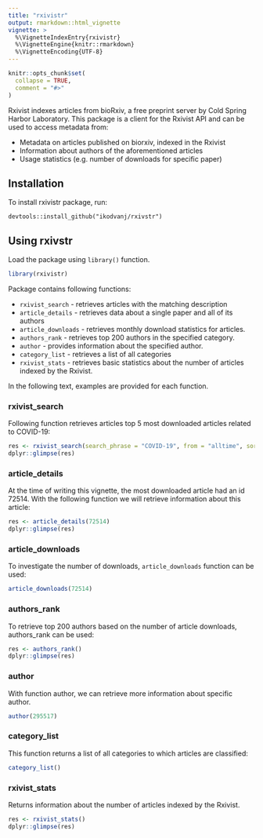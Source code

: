 ```yaml
---
title: "rxivistr"
output: rmarkdown::html_vignette
vignette: >
  %\VignetteIndexEntry{rxivistr}
  %\VignetteEngine{knitr::rmarkdown}
  %\VignetteEncoding{UTF-8}
---
```


```r
knitr::opts_chunk$set(
  collapse = TRUE,
  comment = "#>"
)
```

Rxivist indexes articles from bioRxiv, a free preprint server by Cold Spring Harbor Laboratory. This package is a client for the Rxivist API and can be used to access metadata from:

  * Metadata on articles published on biorxiv, indexed in the Rxivist
  * Information about authors of the aforementioned articles
  * Usage statistics (e.g. number of downloads for specific paper)

## Installation 

To install rxivistr package, run:

```
devtools::install_github("ikodvanj/rxivstr")
```

## Using rxivstr

Load the package using `library()` function.

```r
library(rxivistr)
```

Package contains following functions:

  * `rxivist_search` - retrieves articles with the matching description
  * `article_details` - retrieves data about a single paper and all of its authors
  * `article_downloads` - retrieves monthly download statistics for articles.
  * `authors_rank` - retrieves top 200 authors in the specified category.
  * `author` - provides information about the specified author.
  * `category_list` - retrieves a list of all categories
  * `rxivist_stats` - retrieves basic statistics about the number of articles indexed by the Rxivist.

In the following text, examples are provided for each function.

### rxivist_search

Following function retrieves articles top 5 most downloaded articles related to COVID-19:

```r
res <- rxivist_search(search_phrase = "COVID-19", from = "alltime", sortby = "downloads", limit = 5)
dplyr::glimpse(res)
```

### article_details

At the time of writing this vignette, the most downloaded article had an id 72514. With the following function we will retrieve information about this article:

```r
res <- article_details(72514)
dplyr::glimpse(res)
```

### article_downloads

To investigate the number of downloads, `article_downloads` function can be used:

```r
article_downloads(72514)
```


### authors_rank

To retrieve top 200 authors based on the number of article downloads, authors_rank can be used:

```r
res <- authors_rank()
dplyr::glimpse(res)
```


### author

With function author, we can retrieve more information about specific author. 

```r
author(295517)
```


### category_list

This function returns a list of all categories to which articles are classified:

```r
category_list()
```


### rxivist_stats

Returns information about the number of articles indexed by the Rxivist.

```r
res <- rxivist_stats()
dplyr::glimpse(res)
```






